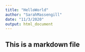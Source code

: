 ```yaml
---
title: "HelloWorld"
author: "SarahMassengill"
date: "11/3/2020"
output: html_document
---
```


## This is a markdown file